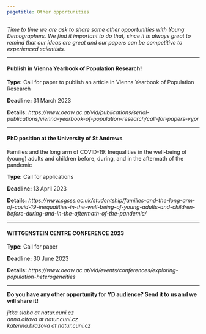 ---
pagetitle: Other opportunities
---

<link rel="stylesheet" href="styles.css" type="text/css">

*Time to time we are ask to share some other opportunities with Young Demographers. We find it important to do that, since it is always great to remind that our ideas are great and our papers can be competitive to experienced scientists.*  


***

#### Publish in Vienna Yearbook of Population Research!  
**Type:** Call for paper to publish an article in Vienna Yearbook of Population Research  

**Deadline:** 31 March 2023   

**Details:** *https://www.oeaw.ac.at/vid/publications/serial-publications/vienna-yearbook-of-population-research/call-for-papers-vypr* 

***

#### PhD position at the University of St Andrews  
Families and the long arm of COVID-19: Inequalities in the well-being of (young) adults and children before, during, and in the aftermath of the pandemic  

**Type:** Call for applications

**Deadline:** 13 April 2023   

**Details:** *https://www.sgsss.ac.uk/studentship/families-and-the-long-arm-of-covid-19-inequalities-in-the-well-being-of-young-adults-and-children-before-during-and-in-the-aftermath-of-the-pandemic/* 


***
#### WITTGENSTEIN CENTRE CONFERENCE 2023

**Type:** Call for paper

**Deadline:** 30 June 2023

**Details:** *https://www.oeaw.ac.at/vid/events/conferences/exploring-population-heterogeneities*



***

**Do you have any other opportunity for YD audience? Send it to us and we will share it!**  

*jitka.slaba at natur.cuni.cz*  
*anna.altova at natur.cuni.cz*   
*katerina.brazova at natur.cuni.cz*   